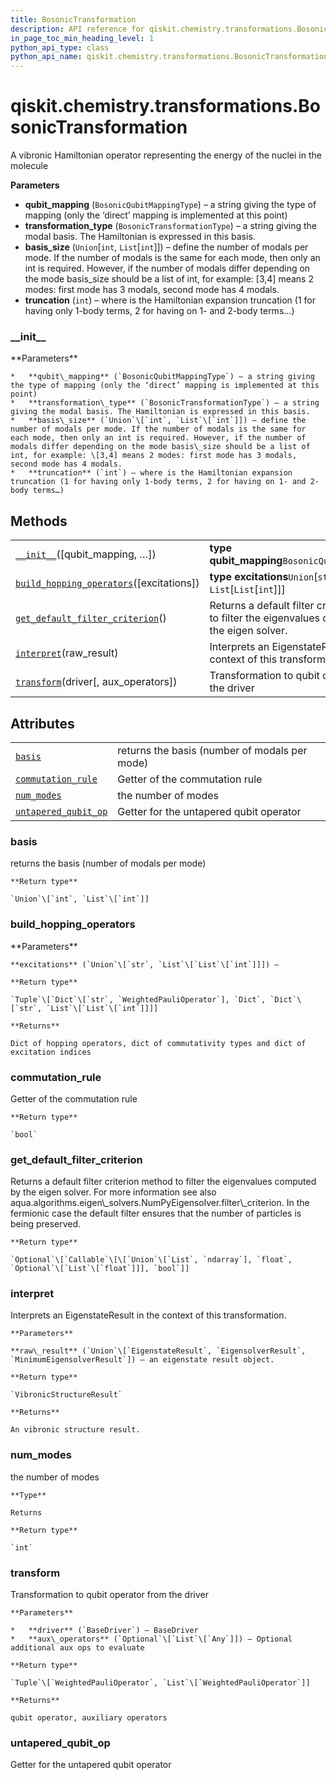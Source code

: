 ```yaml
---
title: BosonicTransformation
description: API reference for qiskit.chemistry.transformations.BosonicTransformation
in_page_toc_min_heading_level: 1
python_api_type: class
python_api_name: qiskit.chemistry.transformations.BosonicTransformation
---
```


<span id="qiskit-chemistry-transformations-bosonictransformation" />

# qiskit.chemistry.transformations.BosonicTransformation

<Class id="qiskit.chemistry.transformations.BosonicTransformation" isDedicatedPage={true} github="https://github.com/qiskit-community/qiskit-aqua/tree/stable/0.8/qiskit/chemistry/transformations/bosonic_transformation.py" signature="BosonicTransformation(qubit_mapping=<BosonicQubitMappingType.DIRECT: 'direct'>, transformation_type=<BosonicTransformationType.HARMONIC: 'harmonic'>, basis_size=2, truncation=3)" modifiers="class">
  A vibronic Hamiltonian operator representing the energy of the nuclei in the molecule

  **Parameters**

  *   **qubit\_mapping** (`BosonicQubitMappingType`) – a string giving the type of mapping (only the ‘direct’ mapping is implemented at this point)
  *   **transformation\_type** (`BosonicTransformationType`) – a string giving the modal basis. The Hamiltonian is expressed in this basis.
  *   **basis\_size** (`Union`\[`int`, `List`\[`int`]]) – define the number of modals per mode. If the number of modals is the same for each mode, then only an int is required. However, if the number of modals differ depending on the mode basis\_size should be a list of int, for example: \[3,4] means 2 modes: first mode has 3 modals, second mode has 4 modals.
  *   **truncation** (`int`) – where is the Hamiltonian expansion truncation (1 for having only 1-body terms, 2 for having on 1- and 2-body terms…)

  ### \_\_init\_\_

  <Function id="qiskit.chemistry.transformations.BosonicTransformation.__init__" signature="__init__(qubit_mapping=<BosonicQubitMappingType.DIRECT: 'direct'>, transformation_type=<BosonicTransformationType.HARMONIC: 'harmonic'>, basis_size=2, truncation=3)">
    **Parameters**

    *   **qubit\_mapping** (`BosonicQubitMappingType`) – a string giving the type of mapping (only the ‘direct’ mapping is implemented at this point)
    *   **transformation\_type** (`BosonicTransformationType`) – a string giving the modal basis. The Hamiltonian is expressed in this basis.
    *   **basis\_size** (`Union`\[`int`, `List`\[`int`]]) – define the number of modals per mode. If the number of modals is the same for each mode, then only an int is required. However, if the number of modals differ depending on the mode basis\_size should be a list of int, for example: \[3,4] means 2 modes: first mode has 3 modals, second mode has 4 modals.
    *   **truncation** (`int`) – where is the Hamiltonian expansion truncation (1 for having only 1-body terms, 2 for having on 1- and 2-body terms…)
  </Function>

  ## Methods

  |                                                                                                                                                                                                                |                                                                                                   |
  | -------------------------------------------------------------------------------------------------------------------------------------------------------------------------------------------------------------- | ------------------------------------------------------------------------------------------------- |
  | [`__init__`](#qiskit.chemistry.transformations.BosonicTransformation.__init__ "qiskit.chemistry.transformations.BosonicTransformation.__init__")(\[qubit\_mapping, …])                                         | **type qubit\_mapping**`BosonicQubitMappingType`                                                  |
  | [`build_hopping_operators`](#qiskit.chemistry.transformations.BosonicTransformation.build_hopping_operators "qiskit.chemistry.transformations.BosonicTransformation.build_hopping_operators")(\[excitations])  | **type excitations**`Union`\[`str`, `List`\[`List`\[`int`]]]                                      |
  | [`get_default_filter_criterion`](#qiskit.chemistry.transformations.BosonicTransformation.get_default_filter_criterion "qiskit.chemistry.transformations.BosonicTransformation.get_default_filter_criterion")() | Returns a default filter criterion method to filter the eigenvalues computed by the eigen solver. |
  | [`interpret`](#qiskit.chemistry.transformations.BosonicTransformation.interpret "qiskit.chemistry.transformations.BosonicTransformation.interpret")(raw\_result)                                               | Interprets an EigenstateResult in the context of this transformation.                             |
  | [`transform`](#qiskit.chemistry.transformations.BosonicTransformation.transform "qiskit.chemistry.transformations.BosonicTransformation.transform")(driver\[, aux\_operators])                                 | Transformation to qubit operator from the driver                                                  |

  ## Attributes

  |                                                                                                                                                                                |                                               |
  | ------------------------------------------------------------------------------------------------------------------------------------------------------------------------------ | --------------------------------------------- |
  | [`basis`](#qiskit.chemistry.transformations.BosonicTransformation.basis "qiskit.chemistry.transformations.BosonicTransformation.basis")                                        | returns the basis (number of modals per mode) |
  | [`commutation_rule`](#qiskit.chemistry.transformations.BosonicTransformation.commutation_rule "qiskit.chemistry.transformations.BosonicTransformation.commutation_rule")       | Getter of the commutation rule                |
  | [`num_modes`](#qiskit.chemistry.transformations.BosonicTransformation.num_modes "qiskit.chemistry.transformations.BosonicTransformation.num_modes")                            | the number of modes                           |
  | [`untapered_qubit_op`](#qiskit.chemistry.transformations.BosonicTransformation.untapered_qubit_op "qiskit.chemistry.transformations.BosonicTransformation.untapered_qubit_op") | Getter for the untapered qubit operator       |

  ### basis

  <Function id="qiskit.chemistry.transformations.BosonicTransformation.basis" signature="basis" modifiers="property">
    returns the basis (number of modals per mode)

    **Return type**

    `Union`\[`int`, `List`\[`int`]]
  </Function>

  ### build\_hopping\_operators

  <Function id="qiskit.chemistry.transformations.BosonicTransformation.build_hopping_operators" signature="build_hopping_operators(excitations='sd')">
    **Parameters**

    **excitations** (`Union`\[`str`, `List`\[`List`\[`int`]]]) –

    **Return type**

    `Tuple`\[`Dict`\[`str`, `WeightedPauliOperator`], `Dict`, `Dict`\[`str`, `List`\[`List`\[`int`]]]]

    **Returns**

    Dict of hopping operators, dict of commutativity types and dict of excitation indices
  </Function>

  ### commutation\_rule

  <Function id="qiskit.chemistry.transformations.BosonicTransformation.commutation_rule" signature="commutation_rule" modifiers="property">
    Getter of the commutation rule

    **Return type**

    `bool`
  </Function>

  ### get\_default\_filter\_criterion

  <Function id="qiskit.chemistry.transformations.BosonicTransformation.get_default_filter_criterion" signature="get_default_filter_criterion()">
    Returns a default filter criterion method to filter the eigenvalues computed by the eigen solver. For more information see also aqua.algorithms.eigen\_solvers.NumPyEigensolver.filter\_criterion. In the fermionic case the default filter ensures that the number of particles is being preserved.

    **Return type**

    `Optional`\[`Callable`\[\[`Union`\[`List`, `ndarray`], `float`, `Optional`\[`List`\[`float`]]], `bool`]]
  </Function>

  ### interpret

  <Function id="qiskit.chemistry.transformations.BosonicTransformation.interpret" signature="interpret(raw_result)">
    Interprets an EigenstateResult in the context of this transformation.

    **Parameters**

    **raw\_result** (`Union`\[`EigenstateResult`, `EigensolverResult`, `MinimumEigensolverResult`]) – an eigenstate result object.

    **Return type**

    `VibronicStructureResult`

    **Returns**

    An vibronic structure result.
  </Function>

  ### num\_modes

  <Function id="qiskit.chemistry.transformations.BosonicTransformation.num_modes" signature="num_modes" modifiers="property">
    the number of modes

    **Type**

    Returns

    **Return type**

    `int`
  </Function>

  ### transform

  <Function id="qiskit.chemistry.transformations.BosonicTransformation.transform" signature="transform(driver, aux_operators=None)">
    Transformation to qubit operator from the driver

    **Parameters**

    *   **driver** (`BaseDriver`) – BaseDriver
    *   **aux\_operators** (`Optional`\[`List`\[`Any`]]) – Optional additional aux ops to evaluate

    **Return type**

    `Tuple`\[`WeightedPauliOperator`, `List`\[`WeightedPauliOperator`]]

    **Returns**

    qubit operator, auxiliary operators
  </Function>

  ### untapered\_qubit\_op

  <Function id="qiskit.chemistry.transformations.BosonicTransformation.untapered_qubit_op" signature="untapered_qubit_op" modifiers="property">
    Getter for the untapered qubit operator
  </Function>
</Class>

